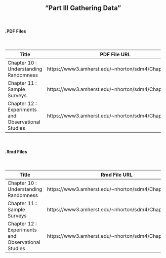 <h2>
<center>
"Part III Gathering Data"
</center>
</h2>


</br>
<h4><right>.PDF Files</right></h4>
</br>

Title  | PDF File URL
------------- | -------------
Chapter 10 : Understanding Randomness | https://www3.amherst.edu/~nhorton/sdm4/Chapter10.pdf
Chapter 11 : Sample Surveys | https://www3.amherst.edu/~nhorton/sdm4/Chapter11.pdf
Chapter 12 : Experiments and Observational Studies | https://www3.amherst.edu/~nhorton/sdm4/Chapter12.pdf

</br>
<h4><right>.Rmd Files</right></h4>
</br>

Title  | Rmd File URL
------------- | -------------
Chapter 10 : Understanding Randomness | https://www3.amherst.edu/~nhorton/sdm4/Chapter10.Rmd
Chapter 11 : Sample Surveys | https://www3.amherst.edu/~nhorton/sdm4/Chapter11.Rmd
Chapter 12 : Experiments and Observational Studies | https://www3.amherst.edu/~nhorton/sdm4/Chapter12.Rmd